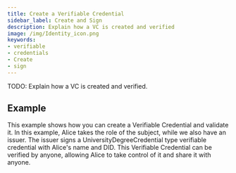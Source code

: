 ```yaml
---
title: Create a Verifiable Credential
sidebar_label: Create and Sign
description: Explain how a VC is created and verified
image: /img/Identity_icon.png
keywords:
- verifiable
- credentials
- Create
- sign
---
```



TODO: Explain how a VC is created and verified.

## Example

This example shows how you can create a Verifiable Credential and validate it. In this example, Alice takes the role of the subject, while we also have an issuer.
The issuer signs a UniversityDegreeCredential type verifiable credential with Alice's name and DID.
This Verifiable Credential can be verified by anyone, allowing Alice to take control of it and share it with anyone.


<CodeSnippet 
    nodeReplitLink="https://repl.it/@IOTAFoundation/create-vc?lite=true"
    rustContent={create_vc_rs}
    nodeGithubLink = "https://github.com/iotaledger/identity.rs/blob/support/v0.5/bindings/wasm/examples-account/src/create_vc.ts"
    rustGithubLink = "https://github.com/iotaledger/identity.rs/blob/support/v0.5/examples/account/create_vc.rs"
/>